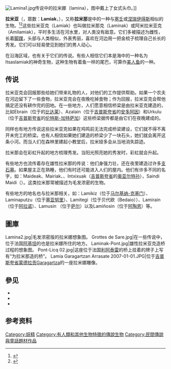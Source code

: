 {{about|一种巴斯克神话中的生物|另一种希腊神话生物|拉米亚}}
{{refimprove|time=2014-08-18T11:48:07+00:00}}
[[File:Lamina1.jpg|right]]传说中的拉米娜（lamina），图中戴上了女式头巾。]]

'''拉米亚'''（{{lang-eu|'''Lamia'''}}，眾数：'''Lamiak'''，{{lang-fr|'''Lamina'''}}），又称'''拉米那'''是{{link-en|巴斯克传说|Basque mythology}}中的一种与[[塞壬|塞壬]]或[[涅瑞伊得斯|涅瑞伊得斯]]相似的生物。<ref>{{cite web |url=http://www.euskaltzaindia.net/index.php?option=com_oeh&view=frontpage&Itemid=413&lang=eu |title=lamia |author= |date= |work=Orotariko Euskal Hiztegia |publisher={{link-en|Euskaltzaindia (Academy of the Basque Language)|Euskaltzaindia}} |accessdate=12 July 2012 |archive-date=2014-10-06 |archive-url=https://web.archive.org/web/20141006104949/http://www.euskaltzaindia.net/index.php?option=com_oeh&view=frontpage&Itemid=413&lang=eu |dead-url=no }}</ref><ref name="Williams, 1989">{{cite web | url=http://books.google.co.uk/books?id=PZdinjNiimYC&pg=PA107 | title=Basque Legends in their Social Context | publisher=Basque Studies Program | work=Essays In Basque Social Anthropology And History | year=1989 | accessdate=July 12, 2012 | author=Williams, Elena Arana | pages=119–120 | archive-date=2014-10-10 | archive-url=https://web.archive.org/web/20141010223304/http://books.google.co.uk/books?id=PZdinjNiimYC&pg=PA107 | dead-url=no }}</ref>这些拉米亚克（Lamiak）也叫做拉米那克（Laminak）或阿米拉米亚克（Amilamiak），平时多生活在河水里，对人类没有敌意。它们多被描述为雌性，长着[[脚蹼|脚蹼]]，头部与人类相似，外表秀丽，喜欢在河边用一把金梳子梳理自己长长的秀发。它们可以轻易使见到她们的男人动心。

在沿海区域，也有关于它们的传说。有些人相信它们本是海中的一种名为Itsaslamiak的神奇生物，这种生物有着鱼一样的尾巴，可算作[[美人鱼|美人鱼]]的一种。 

== 传说 ==
拉米亚克会回报那些给她们带来礼物的人，对他们的工作提供帮助。如果一个农夫在河边留下了一些食物，拉米亚克会在夜晚吃掉食物；作为回报，拉米亚克会帮他搞定还没有耕作完的田地。在一些地方，人们愿意相信桥梁是由拉米亚克建造的，比如Ebrain（位于{{link-en|下那瓦拉|Lower Navarre}}的[[比达莱|比达莱]]）、Azalain（位于[[吉普斯夸省|吉普斯夸省]]的[[安多阿因|安多阿因]]）和Urkulu（位于[[吉普斯夸省|吉普斯夸省]]的[[伦特斯-加特萨加|伦特斯-加特萨加]]）这些桥梁据传都是由它们在夜晚建成的。

同样也有地方传说这些拉米亚克如果在鸡鸣前无法完成桥梁建设，它们就不得不离开未完工的桥梁。也有人相信如果她们建造的桥梁少了一块石头，她们就会离开这条小河。而当人们在森林里建起小教堂后，拉米娅多会从当地消失踪迹。

拉米那会在彩虹升起的地方梳理秀发。当阳光照亮她的秀发时，彩虹就会升起。

有些地方也流传着存在雄性拉米那的传说：他们身强力壮，还在夜里建造过许多[[支石墓|支石墓]]。如果屋主正在熟睡，他们有时还可能进入人们的屋内。他们有许多不同的名字，如：Maideak、Mairiak、{{link-en|Mairuak|Mairuak}}、Intxixuak（[[吉普斯夸省|吉普斯夸省]]的[[奥亚尔特孙|奥亚尔特孙]]），Saindi Maidi（{{link-en|下那瓦拉|Lower Navarre}}）。这类拉米那常被描述为毛发浓密的生物。

有些地方的地名也与拉米那相关，如：Lamikiz（位于[[马尔基纳-克塞门|马尔基纳-克塞门]]）、Laminaputzu（位于[[塞亚努里|塞亚努里]]）、Lamitegi（位于贝代欧（Bedaio））、Lamirain（位于[[阿拉诺|阿拉诺]]）、Lamusin （位于[[萨尔_（比利牛斯-大西洋省）|萨尔]]）以及Lamiñosin（位于[[阿陶恩|阿陶恩]]）等。

==圖庫==
<gallery>
Lamina2.jpg|毛发浓密版的拉米娜想象图。
Grottes de Sare.jpg|在一些传说中，位于法国[[阿基坦|阿基坦]]的{{link-fr|塞壬洞|Grottes de Sare}}也是拉米娜所住的地方。
Laminak-Pont.jpg|雄性拉米亚克造桥过程的想象图。
Pont-Licq 02.jpg|这座位于法国[[利阿泰雷|利阿泰雷]]的桥上挂着的牌子上写有“为拉米那造的桥”。
Lamia Garagartzan Arrasate 2007-01-01.JPG|位于[[吉普斯夸省|吉普斯夸省]][[蒙德拉贡|蒙德拉贡]]Garagartza的一座拉米娜雕像。
</gallery>

== 參见 ==
*{{link-en|巴萨遥|Basajaun}}
*{{link-en|玛丽（女神）|Mari（goddess）|玛丽}}
*{{link-en|精灵与鞋匠的故事|The Elves and the Shoemaker}}

== 参考资料 ==
{{reflist}}

{{commons category|Lamina}}
[[Category:妖精|Category:妖精]]
[[Category:有人類和其他生物特徵的傳說生物|Category:有人類和其他生物特徵的傳說生物]]
[[Category:民間傳說與童話題材作品|Category:民間傳說與童話題材作品]]